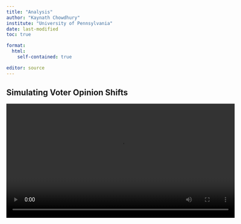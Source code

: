 ```yaml
---
title: "Analysis"
author: "Kaynath Chowdhury"
institute: "University of Pennsylvania"
date: last-modified
toc: true

format: 
  html:
    self-contained: true

editor: source
---
```



## Simulating Voter Opinion Shifts

<video width="600" controls>
  <source src="voter_simulation_video.mp4" type="video/mp4">
  Your browser does not support the video tag.
</video>


A 3D VPython simulation that models how voters in a grid-based society shift opinions over time, influenced by their neighbors, long-range interactions, and random noise.


## Overview

This project demonstrates how opinion dynamics can evolve through local and global influences. Each voter is represented as a colored 3D box (red or blue), and their opinions may change based on nearby voters or randomly.

### Key Features:

- Visualized with VPython in 3D
- Red = Conservative, Blue = Liberal, Yellow = Most Swing-Prone
- Models neighbor influence, long-range noise, and irrationality
- Includes interactive pause and reset buttons
- Tracks and displays live voter counts and steps


## Code Repository

[View Full Python Code on GitHub](https://github.com/kaynathc/psci3200_kaynath/blob/main/Final%20Project.ipynb)

The full code is hosted on GitHub, including the VPython script and instructions for running it in a Jupyter environment.


## Reflections

This simulation taught me how to:
- Translate political behavior into computable models
- Use VPython for dynamic visualization
- Handle interactivity and user controls in simulations
